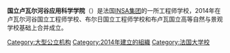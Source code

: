 {{Multiple issues|
{{Expand language|1=fr|time=2020-07-23T12:31:50+00:00}}
{{Unreferenced|time=2020-07-23T12:31:50+00:00}}
}}
{{Infobox University
| Name       = 国立卢瓦尔河谷应用科学学院
| SealImage = 
| SealInfo = 
| Motto = 
| Established = 2014
| Type = 
| President = 
| Faculty = 
| Student = 
| Undergraduate = 
| Postgraduate = 
| Location = {{FRA}}[[布尔日|布尔日]][[布卢瓦|布卢瓦]]
| Campus = 
| Website = http://www.insa-centrevaldeloire.fr/fr/
| Department = 
| Professor = 
| Associate Professor = 
| Assistant Professor = 
| Lecturer = 
| AreaTotal =
| 2 = 
| EnglishName  = Institut national des sciences appliquées Centre Val de Loire|
}}
'''国立卢瓦尔河谷应用科学学院'''（{{lang-fr|Institut national des sciences appliquées Centre Val de Loire}}）是法国[[INSA集团|INSA集团]]的一所工程师学校，2014年在卢瓦尔河谷国立工程师学校、布尔日国立工程师学校和布卢瓦国立高等自然与景观学校基础上合并成立。

{{INSA}}
{{法国公立科学、文化和专业机构}}
{{法国大学校会议}}

[[Category:大型公立机构|Category:大型公立机构]]
[[Category:2014年建立的組織|Category:2014年建立的組織]]
[[Category:法国大学校|Category:法国大学校]]